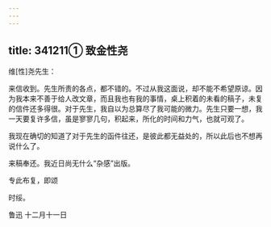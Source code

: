 ```yaml
---
---
---
```

title: 341211① 致金性尧
---




维[性]尧先生：

来信收到。先生所责的各点，都不错的。不过从我这面说，却不能不希望原谅。因为我本来不善于给人改文章，而且我也有我的事情，桌上积着的未看的稿子，未复的信件还多得很。对于先生，我自以为总算尽了我可能的微力。先生只要一想，我一天要复许多信，虽是寥寥几句，积起来，所化的时间和力气，也就可观了。

我现在确切的知道了对于先生的函件往还，是彼此都无益处的，所以此后也不想再说什么了。

来稿奉还。我近日尚无什么“杂感”出版。

专此布复，即颂

时绥。

鲁迅 十二月十一日